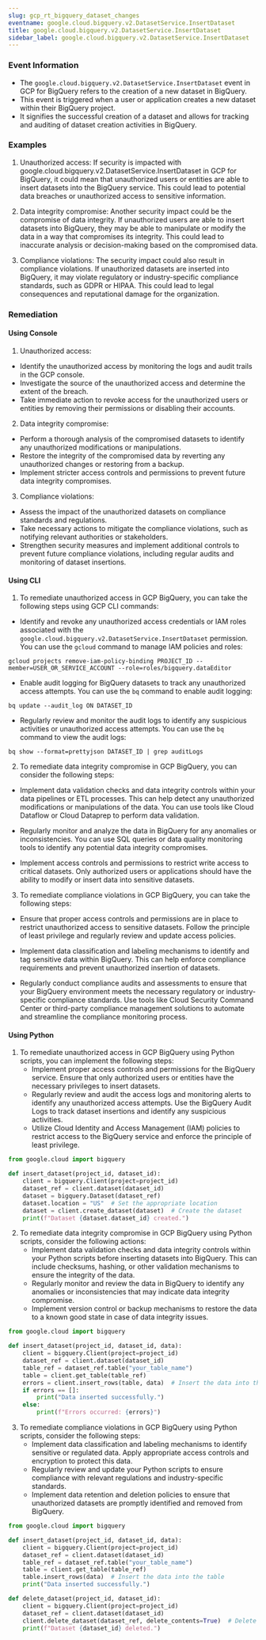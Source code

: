 ```yaml
--- 
slug: gcp_rt_bigquery_dataset_changes
eventname: google.cloud.bigquery.v2.DatasetService.InsertDataset
title: google.cloud.bigquery.v2.DatasetService.InsertDataset
sidebar_label: google.cloud.bigquery.v2.DatasetService.InsertDataset
---
```

                       
### Event Information

- The `google.cloud.bigquery.v2.DatasetService.InsertDataset` event in GCP for BigQuery refers to the creation of a new dataset in BigQuery.
- This event is triggered when a user or application creates a new dataset within their BigQuery project.
- It signifies the successful creation of a dataset and allows for tracking and auditing of dataset creation activities in BigQuery.


### Examples

1. Unauthorized access: If security is impacted with google.cloud.bigquery.v2.DatasetService.InsertDataset in GCP for BigQuery, it could mean that unauthorized users or entities are able to insert datasets into the BigQuery service. This could lead to potential data breaches or unauthorized access to sensitive information.

2. Data integrity compromise: Another security impact could be the compromise of data integrity. If unauthorized users are able to insert datasets into BigQuery, they may be able to manipulate or modify the data in a way that compromises its integrity. This could lead to inaccurate analysis or decision-making based on the compromised data.

3. Compliance violations: The security impact could also result in compliance violations. If unauthorized datasets are inserted into BigQuery, it may violate regulatory or industry-specific compliance standards, such as GDPR or HIPAA. This could lead to legal consequences and reputational damage for the organization.

### Remediation

#### Using Console

1. Unauthorized access:
- Identify the unauthorized access by monitoring the logs and audit trails in the GCP console.
- Investigate the source of the unauthorized access and determine the extent of the breach.
- Take immediate action to revoke access for the unauthorized users or entities by removing their permissions or disabling their accounts.

2. Data integrity compromise:
- Perform a thorough analysis of the compromised datasets to identify any unauthorized modifications or manipulations.
- Restore the integrity of the compromised data by reverting any unauthorized changes or restoring from a backup.
- Implement stricter access controls and permissions to prevent future data integrity compromises.

3. Compliance violations:
- Assess the impact of the unauthorized datasets on compliance standards and regulations.
- Take necessary actions to mitigate the compliance violations, such as notifying relevant authorities or stakeholders.
- Strengthen security measures and implement additional controls to prevent future compliance violations, including regular audits and monitoring of dataset insertions.

#### Using CLI

1. To remediate unauthorized access in GCP BigQuery, you can take the following steps using GCP CLI commands:

- Identify and revoke any unauthorized access credentials or IAM roles associated with the `google.cloud.bigquery.v2.DatasetService.InsertDataset` permission. You can use the `gcloud` command to manage IAM policies and roles:

```
gcloud projects remove-iam-policy-binding PROJECT_ID --member=USER_OR_SERVICE_ACCOUNT --role=roles/bigquery.dataEditor
```

- Enable audit logging for BigQuery datasets to track any unauthorized access attempts. You can use the `bq` command to enable audit logging:

```
bq update --audit_log ON DATASET_ID
```

- Regularly review and monitor the audit logs to identify any suspicious activities or unauthorized access attempts. You can use the `bq` command to view the audit logs:

```
bq show --format=prettyjson DATASET_ID | grep auditLogs
```

2. To remediate data integrity compromise in GCP BigQuery, you can consider the following steps:

- Implement data validation checks and data integrity controls within your data pipelines or ETL processes. This can help detect any unauthorized modifications or manipulations of the data. You can use tools like Cloud Dataflow or Cloud Dataprep to perform data validation.

- Regularly monitor and analyze the data in BigQuery for any anomalies or inconsistencies. You can use SQL queries or data quality monitoring tools to identify any potential data integrity compromises.

- Implement access controls and permissions to restrict write access to critical datasets. Only authorized users or applications should have the ability to modify or insert data into sensitive datasets.

3. To remediate compliance violations in GCP BigQuery, you can take the following steps:

- Ensure that proper access controls and permissions are in place to restrict unauthorized access to sensitive datasets. Follow the principle of least privilege and regularly review and update access policies.

- Implement data classification and labeling mechanisms to identify and tag sensitive data within BigQuery. This can help enforce compliance requirements and prevent unauthorized insertion of datasets.

- Regularly conduct compliance audits and assessments to ensure that your BigQuery environment meets the necessary regulatory or industry-specific compliance standards. Use tools like Cloud Security Command Center or third-party compliance management solutions to automate and streamline the compliance monitoring process.

#### Using Python

1. To remediate unauthorized access in GCP BigQuery using Python scripts, you can implement the following steps:
   - Implement proper access controls and permissions for the BigQuery service. Ensure that only authorized users or entities have the necessary privileges to insert datasets.
   - Regularly review and audit the access logs and monitoring alerts to identify any unauthorized access attempts. Use the BigQuery Audit Logs to track dataset insertions and identify any suspicious activities.
   - Utilize Cloud Identity and Access Management (IAM) policies to restrict access to the BigQuery service and enforce the principle of least privilege.

```python
from google.cloud import bigquery

def insert_dataset(project_id, dataset_id):
    client = bigquery.Client(project=project_id)
    dataset_ref = client.dataset(dataset_id)
    dataset = bigquery.Dataset(dataset_ref)
    dataset.location = "US"  # Set the appropriate location
    dataset = client.create_dataset(dataset)  # Create the dataset
    print(f"Dataset {dataset.dataset_id} created.")
```

2. To remediate data integrity compromise in GCP BigQuery using Python scripts, consider the following actions:
   - Implement data validation checks and data integrity controls within your Python scripts before inserting datasets into BigQuery. This can include checksums, hashing, or other validation mechanisms to ensure the integrity of the data.
   - Regularly monitor and review the data in BigQuery to identify any anomalies or inconsistencies that may indicate data integrity compromise.
   - Implement version control or backup mechanisms to restore the data to a known good state in case of data integrity issues.

```python
from google.cloud import bigquery

def insert_dataset(project_id, dataset_id, data):
    client = bigquery.Client(project=project_id)
    dataset_ref = client.dataset(dataset_id)
    table_ref = dataset_ref.table("your_table_name")
    table = client.get_table(table_ref)
    errors = client.insert_rows(table, data)  # Insert the data into the table
    if errors == []:
        print("Data inserted successfully.")
    else:
        print(f"Errors occurred: {errors}")
```

3. To remediate compliance violations in GCP BigQuery using Python scripts, consider the following steps:
   - Implement data classification and labeling mechanisms to identify sensitive or regulated data. Apply appropriate access controls and encryption to protect this data.
   - Regularly review and update your Python scripts to ensure compliance with relevant regulations and industry-specific standards.
   - Implement data retention and deletion policies to ensure that unauthorized datasets are promptly identified and removed from BigQuery.

```python
from google.cloud import bigquery

def insert_dataset(project_id, dataset_id, data):
    client = bigquery.Client(project=project_id)
    dataset_ref = client.dataset(dataset_id)
    table_ref = dataset_ref.table("your_table_name")
    table = client.get_table(table_ref)
    table.insert_rows(data)  # Insert the data into the table
    print("Data inserted successfully.")

def delete_dataset(project_id, dataset_id):
    client = bigquery.Client(project=project_id)
    dataset_ref = client.dataset(dataset_id)
    client.delete_dataset(dataset_ref, delete_contents=True)  # Delete the dataset and its contents
    print(f"Dataset {dataset_id} deleted.")
```


 